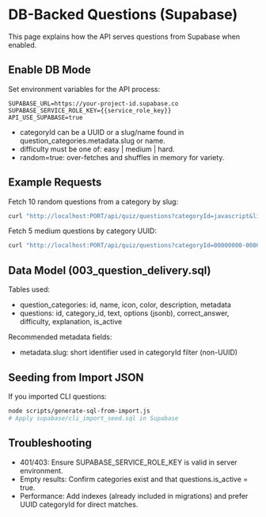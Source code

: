 
<Meta title="Docs/DB-Backed Questions (Supabase)" />

# DB-Backed Questions (Supabase)

This page explains how the API serves questions from Supabase when enabled.

## Enable DB Mode

Set environment variables for the API process:

```env path=null start=null
SUPABASE_URL=https://your-project-id.supabase.co
SUPABASE_SERVICE_ROLE_KEY={{service_role_key}}
API_USE_SUPABASE=true
```

- categoryId can be a UUID or a slug/name found in question_categories.metadata.slug or name.
- difficulty must be one of: easy | medium | hard.
- random=true: over-fetches and shuffles in memory for variety.

## Example Requests

Fetch 10 random questions from a category by slug:

```bash path=null start=null
curl "http://localhost:PORT/api/quiz/questions?categoryId=javascript&limit=10&random=true"
```

Fetch 5 medium questions by category UUID:

```bash path=null start=null
curl "http://localhost:PORT/api/quiz/questions?categoryId=00000000-0000-0000-0000-000000000000&difficulty=medium&limit=5"
```

## Data Model (003_question_delivery.sql)

Tables used:

- question_categories: id, name, icon, color, description, metadata
- questions: id, category_id, text, options (jsonb), correct_answer, difficulty, explanation, is_active

Recommended metadata fields:

- metadata.slug: short identifier used in categoryId filter (non-UUID)

## Seeding from Import JSON

If you imported CLI questions:

```bash path=null start=null
node scripts/generate-sql-from-import.js
# Apply supabase/cli_import_seed.sql in Supabase
```

## Troubleshooting

- 401/403: Ensure SUPABASE_SERVICE_ROLE_KEY is valid in server environment.
- Empty results: Confirm categories exist and that questions.is_active = true.
- Performance: Add indexes (already included in migrations) and prefer UUID categoryId for direct matches.
